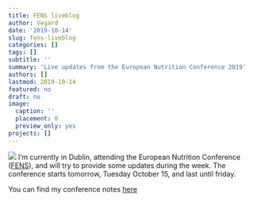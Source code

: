 ```yaml
---
title: FENS liveblog
author: Vegard
date: '2019-10-14'
slug: fens-liveblog
categories: []
tags: []
subtitle: ''
summary: 'Live updates from the European Nutrition Conference 2019'
authors: []
lastmod: 2019-10-14
featured: no
draft: no
image:
  caption: ''
  placement: 0
  preview_only: yes
projects: []
---
```

![](/blog/2019-10-14-fens-liveblog_files/FENS2019.jpg)
I'm currently in Dublin, attending the European Nutrition Conference ([FENS](http://www.fens2019.org/)), and will try to provide some updates during the week. The conference starts tomorrow, Tuesday October 15, and last until friday. 

You can find my conference notes [here](/contributions/courses/fens2019.html)
